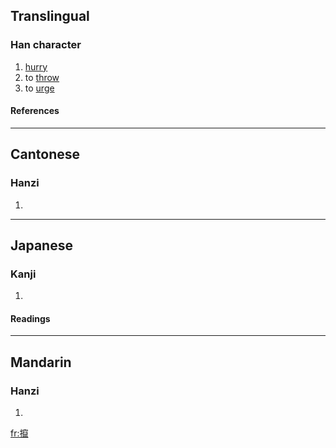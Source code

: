 {{see|撺}}

==Translingual==
===Han character===
{{Han char|rn=64|rad=手|as=18|sn=21|four=4301<sub>7</sub>|canj=手十金女 (QJCV)}}
# [[hurry]]
# to [[throw]]
# to [[urge]]
====References====
{{Han ref|kx=0463.270|dkj=13004|dj=0812.290|hdz=31988.110|uh=651B|ud=25883|bh=F5CD|bd=62925}}

----
==Cantonese==
===Hanzi===
{{yue-hanzi|jyut=|y=chyun3}}
# {{defn|Cantonese}}

----
==Japanese==
===Kanji===
{{ja-kanji|grade=|rs=手18}}
# {{defn|Japanese}} 
====Readings====
{{ja-readings|on=[[さん]] (san)|kun=[[なげうつ]] (nageutsu)}}

----
==Mandarin==
===Hanzi===
{{cmn-hanzi|sim=撺|pin=[[cuān]] ([[cuan1]])|wg=ts'uan<sup>1</sup>}}
# {{defn|Mandarin}}

[[fr:攛]]